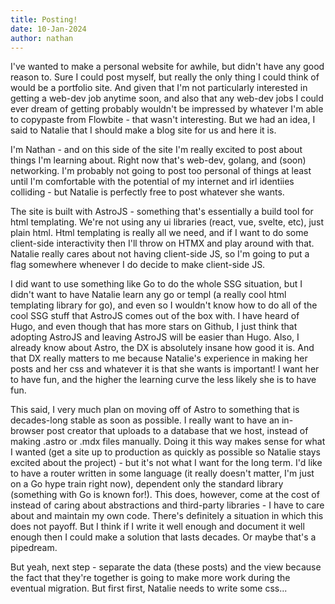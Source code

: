```yaml
---
title: Posting!
date: 10-Jan-2024
author: nathan
---
```


I've wanted to make a personal website for awhile, but didn't have any good reason to. Sure I could post
myself, but really the only thing I could think of would be a portfolio site. And given that I'm not particularly
interested in getting a web-dev job anytime soon, and also that any web-dev jobs I could ever dream of getting
probably wouldn't be impressed by whatever I'm able to copypaste from Flowbite - that wasn't interesting. But we
had an idea, I said to Natalie that I should make a blog site for us and here it is.

I'm Nathan - and on this side of the site I'm really excited to post about things I'm learning about. Right now
that's web-dev, golang, and (soon) networking. I'm probably not going to post too personal of things at least until
I'm comfortable with the potential of my internet and irl identiies colliding - but Natalie is perfectly free to
post whatever she wants.

The site is built with AstroJS - something that's essentially a build tool for html templating. We're not using
any ui libraries (react, vue, svelte, etc), just plain html. Html templating is really all we need, and if I want
to do some client-side interactivity then I'll throw on HTMX and play around with that. Natalie really cares about
not having client-side JS, so I'm going to put a flag somewhere whenever I do decide to make client-side JS.

I did want to use something like Go to do the whole SSG situation, but I didn't want to have Natalie learn any
go or templ (a really cool html templating library for go), and even so I wouldn't know how to do all of the cool SSG
stuff that AstroJS comes out of the box with. I have heard of Hugo, and even though that has more stars on Github, I
just think that adopting AstroJS and leaving AstroJS will be easier than Hugo. Also, I already know about Astro, the
DX is absolutely insane how good it is. And that DX really matters to me because Natalie's experience in making her
posts and her css and whatever it is that she wants is important! I want her to have fun, and the higher the learning
curve the less likely she is to have fun.

This said, I very much plan on moving off of Astro to something that is decades-long stable as soon as possible. I
really want to have an in-browser post creator that uploads to a database that we host, instead of making .astro or
.mdx files manually. Doing it this way makes sense for what I wanted (get a site up to production as quickly as
possible so Natalie stays excited about the project) - but it's not what I want for the long term. I'd like to have
a router written in some language (it really doesn't matter, I'm just on a Go hype train right now), dependent only
the standard library (something with Go is known for!). This does, however, come at the cost of instead of caring
about abstractions and third-party libraries - I have to care about and maintain my own code. There's definitely a
situation in which this does not payoff. But I think if I write it well enough and document it well enough then I
could make a solution that lasts decades. Or maybe that's a pipedream.

But yeah, next step - separate the data (these posts) and the view because the fact that they're together is going
to make more work during the eventual migration. But first first, Natalie needs to write some css...
